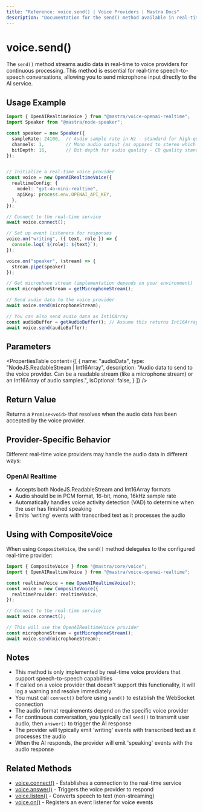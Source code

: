 ```yaml
---
title: "Reference: voice.send() | Voice Providers | Mastra Docs"
description: "Documentation for the send() method available in real-time voice providers, which streams audio data for continuous processing."
---
```


# voice.send()

The `send()` method streams audio data in real-time to voice providers for continuous processing. This method is essential for real-time speech-to-speech conversations, allowing you to send microphone input directly to the AI service.

## Usage Example

```typescript
import { OpenAIRealtimeVoice } from "@mastra/voice-openai-realtime";
import Speaker from "@mastra/node-speaker";

const speaker = new Speaker({
  sampleRate: 24100,  // Audio sample rate in Hz - standard for high-quality audio on MacBook Pro
  channels: 1,        // Mono audio output (as opposed to stereo which would be 2)
  bitDepth: 16,       // Bit depth for audio quality - CD quality standard (16-bit resolution)
});


// Initialize a real-time voice provider
const voice = new OpenAIRealtimeVoice({
  realtimeConfig: {
    model: "gpt-4o-mini-realtime",
    apiKey: process.env.OPENAI_API_KEY,
  },
});

// Connect to the real-time service
await voice.connect();

// Set up event listeners for responses
voice.on("writing", ({ text, role }) => {
  console.log(`${role}: ${text}`);
});

voice.on("speaker", (stream) => {
  stream.pipe(speaker)
});

// Get microphone stream (implementation depends on your environment)
const microphoneStream = getMicrophoneStream();

// Send audio data to the voice provider
await voice.send(microphoneStream);

// You can also send audio data as Int16Array
const audioBuffer = getAudioBuffer(); // Assume this returns Int16Array
await voice.send(audioBuffer);
```

## Parameters

<PropertiesTable
  content={[
    {
      name: "audioData",
      type: "NodeJS.ReadableStream | Int16Array",
      description: "Audio data to send to the voice provider. Can be a readable stream (like a microphone stream) or an Int16Array of audio samples.",
      isOptional: false,
    }
  ]}
/>

## Return Value

Returns a `Promise<void>` that resolves when the audio data has been accepted by the voice provider.

## Provider-Specific Behavior

Different real-time voice providers may handle the audio data in different ways:

### OpenAI Realtime

- Accepts both NodeJS.ReadableStream and Int16Array formats
- Audio should be in PCM format, 16-bit, mono, 16kHz sample rate
- Automatically handles voice activity detection (VAD) to determine when the user has finished speaking
- Emits 'writing' events with transcribed text as it processes the audio

## Using with CompositeVoice

When using `CompositeVoice`, the `send()` method delegates to the configured real-time provider:

```typescript
import { CompositeVoice } from "@mastra/core/voice";
import { OpenAIRealtimeVoice } from "@mastra/voice-openai-realtime";

const realtimeVoice = new OpenAIRealtimeVoice();
const voice = new CompositeVoice({
  realtimeProvider: realtimeVoice,
});

// Connect to the real-time service
await voice.connect();

// This will use the OpenAIRealtimeVoice provider
const microphoneStream = getMicrophoneStream();
await voice.send(microphoneStream);
```

## Notes

- This method is only implemented by real-time voice providers that support speech-to-speech capabilities
- If called on a voice provider that doesn't support this functionality, it will log a warning and resolve immediately
- You must call `connect()` before using `send()` to establish the WebSocket connection
- The audio format requirements depend on the specific voice provider
- For continuous conversation, you typically call `send()` to transmit user audio, then `answer()` to trigger the AI response
- The provider will typically emit 'writing' events with transcribed text as it processes the audio
- When the AI responds, the provider will emit 'speaking' events with the audio response

## Related Methods

- [voice.connect()](./voice.connect) - Establishes a connection to the real-time service
- [voice.answer()](./voice.answer) - Triggers the voice provider to respond
- [voice.listen()](./voice.listen) - Converts speech to text (non-streaming)
- [voice.on()](./voice.on) - Registers an event listener for voice events
